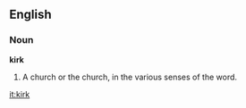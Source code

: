 ==English==

===Noun===

'''kirk'''

#A church or the church, in the various senses of the word.

[[it:kirk]]